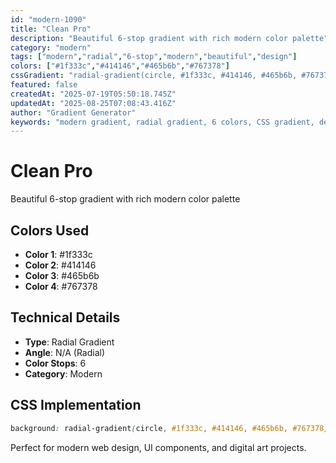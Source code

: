 ```yaml
---
id: "modern-1090"
title: "Clean Pro"
description: "Beautiful 6-stop gradient with rich modern color palette"
category: "modern"
tags: ["modern","radial","6-stop","modern","beautiful","design"]
colors: ["#1f333c","#414146","#465b6b","#767378"]
cssGradient: "radial-gradient(circle, #1f333c, #414146, #465b6b, #767378)"
featured: false
createdAt: "2025-07-19T05:50:18.745Z"
updatedAt: "2025-08-25T07:08:43.416Z"
author: "Gradient Generator"
keywords: "modern gradient, radial gradient, 6 colors, CSS gradient, design, #1f333c, #414146, #465b6b, #767378"
---
```


# Clean Pro

Beautiful 6-stop gradient with rich modern color palette

## Colors Used
- **Color 1**: #1f333c
- **Color 2**: #414146
- **Color 3**: #465b6b
- **Color 4**: #767378

## Technical Details
- **Type**: Radial Gradient
- **Angle**: N/A (Radial)
- **Color Stops**: 6
- **Category**: Modern

## CSS Implementation
```css
background: radial-gradient(circle, #1f333c, #414146, #465b6b, #767378);
```

Perfect for modern web design, UI components, and digital art projects.
